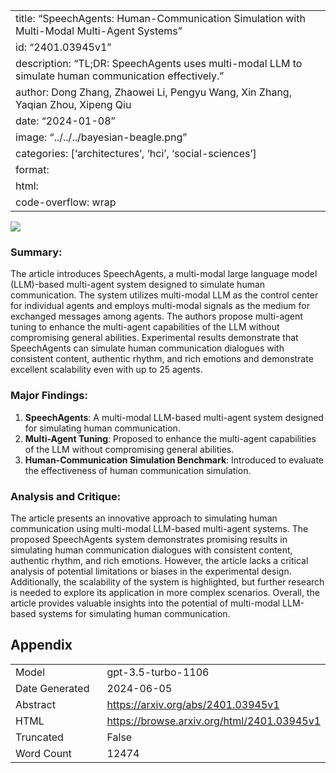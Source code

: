 
---
title: "SpeechAgents: Human-Communication Simulation with Multi-Modal Multi-Agent Systems"
id: "2401.03945v1"
description: "TL;DR: SpeechAgents uses multi-modal LLM to simulate human communication effectively."
author: Dong Zhang, Zhaowei Li, Pengyu Wang, Xin Zhang, Yaqian Zhou, Xipeng Qiu
date: "2024-01-08"
image: "../../../bayesian-beagle.png"
categories: ['architectures', 'hci', 'social-sciences']
format:
  html:
    code-overflow: wrap
---

![](../../../bayesian-beagle.png)

### **Summary:**
The article introduces SpeechAgents, a multi-modal large language model (LLM)-based multi-agent system designed to simulate human communication. The system utilizes multi-modal LLM as the control center for individual agents and employs multi-modal signals as the medium for exchanged messages among agents. The authors propose multi-agent tuning to enhance the multi-agent capabilities of the LLM without compromising general abilities. Experimental results demonstrate that SpeechAgents can simulate human communication dialogues with consistent content, authentic rhythm, and rich emotions and demonstrate excellent scalability even with up to 25 agents.

### Major Findings:
1. **SpeechAgents**: A multi-modal LLM-based multi-agent system designed for simulating human communication.
2. **Multi-Agent Tuning**: Proposed to enhance the multi-agent capabilities of the LLM without compromising general abilities.
3. **Human-Communication Simulation Benchmark**: Introduced to evaluate the effectiveness of human communication simulation.

### Analysis and Critique:
The article presents an innovative approach to simulating human communication using multi-modal LLM-based multi-agent systems. The proposed SpeechAgents system demonstrates promising results in simulating human communication dialogues with consistent content, authentic rhythm, and rich emotions. However, the article lacks a critical analysis of potential limitations or biases in the experimental design. Additionally, the scalability of the system is highlighted, but further research is needed to explore its application in more complex scenarios. Overall, the article provides valuable insights into the potential of multi-modal LLM-based systems for simulating human communication.

## Appendix

|          |          |
|----------|----------|
| Model     | gpt-3.5-turbo-1106       |
| Date Generated     | 2024-06-05       |
| Abstract | [https://arxiv.org/abs/2401.03945v1](https://arxiv.org/abs/2401.03945v1)        |
| HTML     | [https://browse.arxiv.org/html/2401.03945v1](https://browse.arxiv.org/html/2401.03945v1)       |
| Truncated       | False       |
| Word Count       | 12474       |